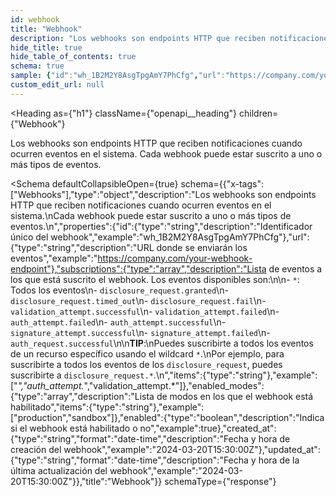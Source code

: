 ```yaml
---
id: webhook
title: "Webhook"
description: "Los webhooks son endpoints HTTP que reciben notificaciones cuando ocurren eventos en el sistema."
hide_title: true
hide_table_of_contents: true
schema: true
sample: {"id":"wh_1B2M2Y8AsgTpgAmY7PhCfg","url":"https://company.com/your-webhook-endpoint","subscriptions":["*","auth_attempt.*","validation_attempt.*"],"enabled_modes":["production","sandbox"],"enabled":true,"created_at":"2024-03-20T15:30:00Z","updated_at":"2024-03-20T15:30:00Z"}
custom_edit_url: null
---
```



<Heading
  as={"h1"}
  className={"openapi__heading"}
  children={"Webhook"}
>
</Heading>



Los webhooks son endpoints HTTP que reciben notificaciones cuando ocurren eventos en el sistema.
Cada webhook puede estar suscrito a uno o más tipos de eventos.


<Schema
	defaultCollapsibleOpen={true}
  schema={{"x-tags":["Webhooks"],"type":"object","description":"Los webhooks son endpoints HTTP que reciben notificaciones cuando ocurren eventos en el sistema.\nCada webhook puede estar suscrito a uno o más tipos de eventos.\n","properties":{"id":{"type":"string","description":"Identificador único del webhook","example":"wh_1B2M2Y8AsgTpgAmY7PhCfg"},"url":{"type":"string","description":"URL donde se enviarán los eventos","example":"https://company.com/your-webhook-endpoint"},"subscriptions":{"type":"array","description":"Lista de eventos a los que está suscrito el webhook. Los eventos disponibles son:\n\n- `*`: Todos los eventos\n- `disclosure_request.granted`\n- `disclosure_request.timed_out`\n- `disclosure_request.fail`\n- `validation_attempt.successful`\n- `validation_attempt.failed`\n- `auth_attempt.failed`\n- `auth_attempt.successful`\n- `signature_attempt.successful`\n- `signature_attempt.failed`\n- `auth_request.successful`\n\n**TIP**:\nPuedes suscribirte a todos los eventos de un recurso específico usando el wildcard `*`.\nPor ejemplo, para suscribirte a todos los eventos de los `disclosure_request`, puedes suscribirte a `disclosure_request.*`.\n","items":{"type":"string"},"example":["*","auth_attempt.*","validation_attempt.*"]},"enabled_modes":{"type":"array","description":"Lista de modos en los que el webhook está habilitado","items":{"type":"string"},"example":["production","sandbox"]},"enabled":{"type":"boolean","description":"Indica si el webhook está habilitado o no","example":true},"created_at":{"type":"string","format":"date-time","description":"Fecha y hora de creación del webhook","example":"2024-03-20T15:30:00Z"},"updated_at":{"type":"string","format":"date-time","description":"Fecha y hora de la última actualización del webhook","example":"2024-03-20T15:30:00Z"}},"title":"Webhook"}}
  schemaType={"response"}
>
  
</Schema>
            